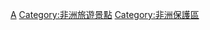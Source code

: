 {{Catnav|頁面分類|人类社会|文化|文物|世界遗产}}
{{Catnav|頁面分類|人文學科|考古学|文物|世界遗产}}
{{portal|世界遗产}}
{{catmore|非洲世界遗产列表}}
{{Commonscat|World Heritage Sites in Africa}}

[[Category:世界遗产|A]]
[[Category:非洲旅遊景點|Category:非洲旅遊景點]]
[[Category:非洲保護區|Category:非洲保護區]]